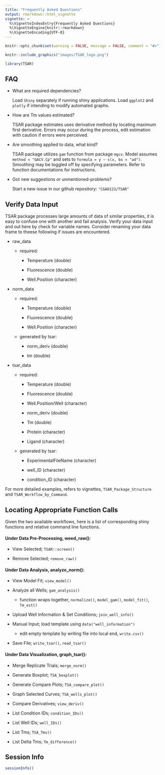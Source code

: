 ```yaml
---
title: "Frequently Asked Questions"
output: rmarkdown::html_vignette
vignette: >
  %\VignetteIndexEntry{Frequently Asked Questions}
  %\VignetteEngine{knitr::rmarkdown}
  %\VignetteEncoding{UTF-8}
---
```


```r
knitr::opts_chunk$set(warning = FALSE, message = FALSE, comment = "#>")
```
```r
knitr::include_graphics("images/TSAR_logo.png")
```

```r
library(TSAR)
```

## FAQ

-   What are required dependencies?

    Load `Shiny` separately if running shiny applications. Load `ggplot2` and 
    `plotly` if intending to modify automated graphs.

-   How are Tm values estimated?

    TSAR package estimates uses derivative method by locating maximum first 
    derivative. Errors may occur during the process, edit estimation with 
    caution if errors were perceived.

-   Are smoothing applied to data, what kind?

    TSAR package utilizes `gam` function from package `mgcv`. Model assumes 
    `method = "GACV.Cp"` and sets to `formula = y ~ s(x, bs = "ad")`. Smoothing 
    may be toggled off by specifying parameters. Refer to function 
    documentations for instructions.

-   Got new suggestions or unmentioned-problems?

    Start a new issue in our github repository: `"CGAO123/TSAR"`

## Verify Data Input

TSAR package processes large amounts of data of similar properties, it is easy 
to confuse one with another and fail analysis. Verify your data input and out 
here by check for variable names. Consider renaming your data frame to theese 
following if issues are encountered.

-   raw_data

    -   required:

        -   Temperature (double)

        -   Fluorescence (double)

        -   Well.Position (character)

-   norm_data

    -   required:

        -   Temperature (double)

        -   Fluorescence (double)

        -   Well.Position (character)

    -   generated by tsar:

        -   norm_deriv (double)

        -   tm (double)

-   tsar_data

    -   required:

        -   Temperature (double)

        -   Fluorescence (double)

        -   Well.Position/Well (character)

        -   norm_deriv (double)

        -   Tm (double)

        -   Protein (character)

        -   Ligand (character)
        
    -   generated by tsar:

        -   ExperimentalFileName (character)

        -   well_ID (character)

        -   condition_ID (character)

For more detailed examples, refers to vignettes, `TSAR_Package_Structure` 
and `TSAR_Workflow_by_Command`.

## Locating Appropriate Function Calls

Given the two available workflows, here is a list of corresponding shiny 
functions and relative command line functions.

#### Under Data Pre-Processing, weed_raw():

-   View Selected; `TSAR::screen()`

-   Remove Selected; `remove_raw()`

#### Under Data Analysis, analyze_norm():

-   View Model Fit; `view_model()`

-   Analyze all Wells; `gam_analysis()`

    -   function wraps together, `normalize()`, `model_gam()`, 
    `model_fit()`, `Tm_est()`

-   Upload Well Information & Set Conditions; `join_well_info()`

-   Manual Input; load template using `data("well_information")`

    -   edit empty template by writing file into local end, `write.csv()`

-   Save File; `write_tsar()`, `read_tsar()`

#### Under Data Visualization, graph_tsar():

-   Merge Replicate Trials; `merge_norm()`

-   Generate Boxplot; `TSA_boxplot()`

-   Generate Compare Plots; `TSA_compare_plot()`

-   Graph Selected Curves; `TSA_wells_plot()`

-   Compare Derivatives; `view_deriv()`

-   List Condition IDs; `condition_IDs()`

-   List Well IDs; `well_IDs()`

-   List Tms; `TSA_Tms()`

-   List Delta Tms; `Tm_difference()`

## Session Info

```r
sessionInfo()
```
